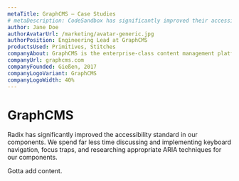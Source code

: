 ```yaml
---
metaTitle: GraphCMS – Case Studies
# metaDescription: CodeSandbox has significantly improved their accessibility standard by using Radix Primitives as the base for a number of their design system components.
author: Jane Doe
authorAvatarUrl: /marketing/avatar-generic.jpg
authorPosition: Engineering Lead at GraphCMS
productsUsed: Primitives, Stitches
companyAbout: GraphCMS is the enterprise-class content management platform that enables ambitious digital products at scale.
companyUrl: graphcms.com
companyFounded: Gießen, 2017
companyLogoVariant: GraphCMS
companyLogoWidth: 40%
---
```


# GraphCMS

<HeroQuote>
  Radix has significantly improved the accessibility standard in our components.
  We spend far less time discussing and implementing keyboard navigation, focus
  traps, and researching appropriate ARIA techniques for our components.
</HeroQuote>

Gotta add content.
